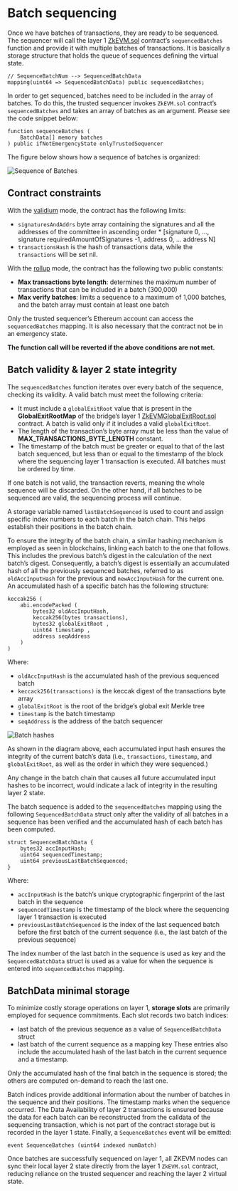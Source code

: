 # Batch sequencing
Once we have batches of transactions, they are ready to be sequenced. The sequencer will call the layer 1 [ZkEVM.sol](https://github.com/okx/xlayer-contracts/blob/release/v0.3.0/contracts/v2/consensus/validium/PolygonValidiumEtrog.sol "ZKEVM.sol") contract’s `sequencedBatches` function and provide it with multiple batches of transactions. It is basically a storage structure that holds the queue of sequences defining the virtual state.
```solidity
// SequenceBatchNum --> SequencedBatchData
mapping(uint64 => SequencedBatchData) public sequencedBatches;
```
In order to get sequenced, batches need to be included in the array of batches. To do this, the trusted sequencer invokes `ZkEVM.sol` contract’s `sequencedBatches` and takes an array of batches as an argument. Please see the code snippet below:
```solidity
function sequenceBatches ( 
    BatchData[] memory batches
) public ifNotEmergencyState onlyTrustedSequencer
```
The figure below shows how a sequence of batches is organized:

![Sequence of Batches](./img/sequence-of-batches.png)

## Contract constraints
With the [validium](https://ethereum.org/en/developers/docs/data-availability/ "validium") mode, the contract has the following limits:
- `signaturesAndAddrs` byte array containing the signatures and all the addresses of the committee in ascending order * [signature 0, ..., signature requiredAmountOfSignatures -1, address 0, ... address N]
- `transactionsHash` is the hash of transactions data, while the `transactions` will be set nil.

With the [rollup](https://ethereum.org/en/developers/docs/data-availability/ "rollup") mode,  the contract has the following two public constants:

- **Max transactions byte length**: determines the maximum number of transactions that can be included in a batch (300,000)
- **Max verify batches**: limits a sequence to a maximum of 1,000 batches, and the batch array must contain at least one batch

Only the trusted sequencer’s Ethereum account can access the `sequencedBatches` mapping. It is also necessary that the contract not be in an emergency state.

**The function call will be reverted if the above conditions are not met.**

## Batch validity & layer 2 state integrity
The `sequencedBatches` function iterates over every batch of the sequence, checking its validity. A valid batch must meet the following criteria:
- It must include a `globalExitRoot` value that is present in the **GlobalExitRootMap** of the bridge’s layer 1 [ZkEVMGlobalExitRoot.sol](https://github.com/okx/xlayer-contracts/blob/release/v0.3.0/contracts/v2/PolygonZkEVMGlobalExitRootV2.sol "ZKEVMGlobalExitRoot.sol") contract. A batch is valid only if it includes a valid `globalExitRoot`.
- The length of the transaction’s byte array must be less than the value of **MAX_TRANSACTIONS_BYTE_LENGTH** constant.
- The timestamp of the batch must be greater or equal to that of the last batch sequenced, but less than or equal to the timestamp of the block where the sequencing layer 1 transaction is executed. All batches must be ordered by time.

If one batch is not valid, the transaction reverts, meaning the whole sequence will be discarded. On the other hand, if all batches to be sequenced are valid, the sequencing process will continue.

A storage variable named `lastBatchSequenced` is used to count and assign specific index numbers to each batch in the batch chain. This helps establish their positions in the batch chain. 

To ensure the integrity of the batch chain, a similar hashing mechanism is employed as seen in blockchains, linking each batch to the one that follows. This includes the previous batch’s digest in the calculation of the next batch’s digest. Consequently, a batch’s digest is essentially an accumulated hash of all the previously sequenced batches, referred to as `oldAccInputHash` for the previous and `newAccInputHash` for the current one.
An accumulated hash of a specific batch has the following structure:
```solidity
keccak256 ( 
    abi.encodePacked (
        bytes32 oldAccInputHash, 
        keccak256(bytes transactions), 
        bytes32 globalExitRoot ,
        uint64 timestamp ,
        address seqAddress
    )
)
```
Where:
- `oldAccInputHash` is the accumulated hash of the previous sequenced batch
- `keccack256(transactions)` is the keccak digest of the transactions byte array
- `globalExitRoot` is the root of the bridge’s global exit Merkle tree
- `timestamp` is the batch timestamp
- `seqAddress` is the address of the batch sequencer

![Batch hashes](./img/batch-hashes.png)

As shown in the diagram above, each accumulated input hash ensures the integrity of the current batch’s data (i.e., `transactions`, `timestamp`, and `globalExitRoot`, as well as the order in which they were sequenced.)

<Tip title="Note">Any change in the batch chain that causes all future accumulated input hashes to be incorrect, would indicate a lack of integrity in the resulting layer 2 state.</Tip>

The batch sequence is added to the `sequencedBatches` mapping using the following `SequencedBatchData` struct only after the validity of all batches in a sequence has been verified and the accumulated hash of each batch has been computed.
```solidity
struct SequencedBatchData {
    bytes32 accInputHash;
    uint64 sequencedTimestamp;
    uint64 previousLastBatchSequenced;
}
```
Where:
- `accInputHash` is the batch’s unique cryptographic fingerprint of the last batch in the sequence
- `sequencedTimestamp` is the timestamp of the block where the sequencing layer 1 transaction is executed
- `previousLastBatchSequenced` is the index of the last sequenced batch before the first batch of the current sequence (i.e., the last batch of the previous sequence)

The index number of the last batch in the sequence is used as key and the `SequencedBatchData` struct is used as a value for when the sequence is entered into `sequencedBatches` mapping.

## BatchData minimal storage
To minimize costly storage operations on layer 1, **storage slots** are primarily employed for sequence commitments. Each slot records two batch indices:
- last batch of the previous sequence as a value of `SequencedBatchData` struct
- last batch of the current sequence as a mapping key
These entries also include the accumulated hash of the last batch in the current sequence and a timestamp.

<Tip title="Note">Only the accumulated hash of the final batch in the sequence is stored; the others are computed on-demand to reach the last one.</Tip>

Batch indices provide additional information about the number of batches in the sequence and their positions. The timestamp marks when the sequence occurred.
The Data Availability of layer 2 transactions is ensured because the data for each batch can be reconstructed from the calldata of the sequencing transaction, which is not part of the contract storage but is recorded in the layer 1 state.
Finally, a `SequenceBatches` event will be emitted:
```solidity
event SequenceBatches (uint64 indexed numBatch)
```
Once batches are successfully sequenced on layer 1, all ZKEVM nodes can sync their local layer 2 state directly from the layer 1 `ZkEVM.sol` contract, reducing reliance on the trusted sequencer and reaching the layer 2 virtual state.